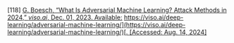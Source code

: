 \[118\]	[G. Boesch, “What Is Adversarial Machine Learning? Attack Methods in 2024,” *viso.ai*, Dec. 01, 2023\. Available:](http://paperpile.com/b/Lj1YHA/dmEjb) [https://viso.ai/deep-learning/adversarial-machine-learning/](https://viso.ai/deep-learning/adversarial-machine-learning/)[. \[Accessed: Aug. 14, 2024\]](http://paperpile.com/b/Lj1YHA/dmEjb)